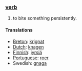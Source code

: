 === [[verb]] ===
#to bite something persistently.

====Translations====
*[[Breton]]: [[krignat]]
*[[Dutch]]: [[knagen]]
*[[Finnish]]: [[jyrsiä]]
*[[Portuguese]]: [[roer]]
*Swedish: [[gnaga]]